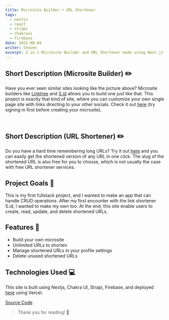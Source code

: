 ```yaml
---
title: Microsite Builder + URL Shortener
tags:
  - nextjs
  - react
  - strapi
  - chakraui
  - firebase
date: 2022-08-04
writer: Steven
excerpt: 2 in 1 Microsite Builder and URL Shortener made using Next.js and Strapi
---
```


<CloudinaryImage publicId="uploads/end-result_dnfykc" width={2000} height={1136} alt="microsite-example" />

## Short Description (Microsite Builder) ✏️

Have you ever seen similar sites looking like the picture above? Microsite builders like [Linktree](https://linktr.ee/)
and [S.id](https://home.s.id/) allows you to build one just like that. This project is exactly that kind of site, where
you can customize your own single page site with links directing to your other socials. Check it out
[here](https://stevenn.tech/microsite/new) (try signing in first before creating your microsite).

<br />
<YouTube id="uAaW5BLtncM" />

## Short Description (URL Shortener) ✏️

Do you have a hard time remembering long URLs? Try it out [here](https://stevenn.tech/shorten) and you can easily get
the shortened version of any URL in one click. The slug of the shortened URL is also free for you to choose, which is
not usually the case with free URL shortener services.

## Project Goals 🎯

This is my first fullstack project, and I wanted to make an app that can handle CRUD operations. After my first
encounter with the link shortener S.id, I wanted to make my own too. At the end, this site enable users to create, read,
update, and delete shortened URLs.

## Features 🔧

- Build your own microsite
- Unlimited URLs to shorten
- Manage shortened URLs in your profile settings
- Delete unused shortened URLs

## Technologies Used 💻

This site is built using Nextjs, Chakra UI, Strapi, Firebase, and deployed [here](https://stevenn.tech/) using Vercel.

[Source Code](https://github.com/steven2801/microsite-builder)

> Thank you for reading! 👋
